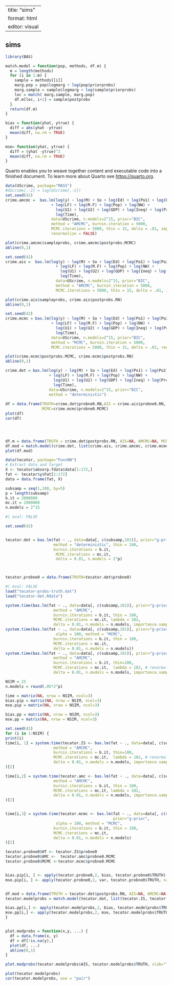 ```r

```

---
title: "sims"
format: html
editor: visual
---

## sims

```r
library(BAS)
```


```r
match.model = function(pop, methods, df.m) {
  m = length(methods)
  for (i in 1:m) {
    sample = methods[[i]] 
    marg.pop = pop$logmarg + log(pop$priorprobs)
    marg.sample = sample$logmarg + log(sample$priorprobs)
    loc = match( marg.sample, marg.pop)
    df.m[loc, i+1] = sample$postprobs
  }
  return(df.m)
}

bias = function(yhat, ytrue) {
  diff = abs(yhat -ytrue)
  mean(diff, na.rm = TRUE)
}

mse= function(yhat, ytrue) {
  diff = (yhat -ytrue)^2
  mean(diff, na.rm = TRUE)
}


```


Quarto enables you to weave together content and executable code into a finished document. To learn more about Quarto see <https://quarto.org>.

```r

data(UScrime, package="MASS")
#UScrime[,-2] = log(UScrime[,-2])
set.seed(42)
crime.amcmc =  bas.lm(log(y) ~ log(M) + So + log(Ed) + log(Po1) + log(Po2)
                    + log(LF) + log(M.F) + log(Pop) + log(NW) +
                      log(U1) + log(U2) + log(GDP) + log(Ineq) + log(Prob)+
                      log(Time), 
                    data=UScrime, n.models=2^15, prior="BIC", 
                    method = "AMCMC", burnin.iteration = 5000, 
                    MCMC.iterations = 5000, thin = 15, delta = .01, importance.sampling = FALSE, 
                    renormalize = FALSE)

plot(crime.amcmc$sampleprobs, crime.amcmc$postprobs.MCMC)
abline(0,1)

set.seed(42)
crime.ais =  bas.lm(log(y) ~ log(M) + So + log(Ed) + log(Po1) + log(Po2)
                      + log(LF) + log(M.F) + log(Pop) + log(NW) +
                        log(U1) + log(U2) + log(GDP) + log(Ineq) + log(Prob)+
                        log(Time), 
                      data=UScrime, n.models=2^15, prior="BIC", 
                      method = "AMCMC", burnin.iteration = 5000, 
                      MCMC.iterations = 5000, thin = 15, delta = .01, importance.sampling = TRUE)

plot(crime.ais$sampleprobs, crime.ais$postprobs.RN)
abline(0,1)

set.seed(42)
crime.mcmc = bas.lm(log(y) ~ log(M) + So + log(Ed) + log(Po1) + log(Po2)
                    + log(LF) + log(M.F) + log(Pop) + log(NW) +
                      log(U1) + log(U2) + log(GDP) + log(Ineq) + log(Prob)+
                      log(Time), 
                    data=UScrime, n.models=2^15, prior="BIC", 
                    method = "MCMC", burnin.iteration = 5000, 
                    MCMC.iterations = 5000, thin = 15, delta = .01, renormalize = FALSE)

plot(crime.mcmc$postprobs.MCMC, crime.mcmc$postprobs.RN)
abline(0,1)

crime.det = bas.lm(log(y) ~ log(M) + So + log(Ed) + log(Po1) + log(Po2)
                   + log(LF) + log(M.F) + log(Pop) + log(NW) +
                     log(U1) + log(U2) + log(GDP) + log(Ineq) + log(Prob)+
                     log(Time), 
                   data=UScrime, n.models=2^15, prior="BIC", 
                   method = "deterministic")
 
df = data.frame(TRUTH=crime.det$probne0.RN,AIS = crime.ais$probne0.RN, AMCMC=crime.ais$probne0.MCMC, 
                MCMC=crime.mcmc$probne0.MCMC)                  
plot(df)
cor(df)




df.m = data.frame(TRUTH = crime.det$postprobs.RN, AIS=NA, AMCMC=NA, MCMC=NA)
df.mod = match.model(crime.det, list(crime.ais, crime.amcmc, crime.mcmc), df.m)
plot(df.mod)

```

```r
data(tecator, package="FuncNN")
# Extract data and target
X <- tecator$absorp.fdata$data[1:172,]
fat <- tecator$y$Fat[1:172] 
data = data.frame(fat, X)

subsamp = seq(1,100, by=5)
p = length(subsamp)
b.it = 2000000
mc.it = 2000000
n.models = 2^15
```

```r
#| eval: FALSE

set.seed(42)


tecator.det = bas.lm(fat ~ ., data=data[, c(subsamp,101)], prior="g-prior", alpha = 100,
                     method = "deterministic", thin = 100,
                     burnin.iterations = b.it,
                      MCMC.iterations = mc.it,
                      delta = 0.01, n.models = 2^p)



tecator.probne0 = data.frame(TRUTH=tecator.det$probne0)
```

```r
#| eval: FALSE
load("tecator-probs-truth.dat")
load("tecator-det.Rdata")
```

```r
system.time(bas.lm(fat ~ ., data=data[, c(subsamp,101)], prior="g-prior", alpha = 100, 
                     method = "AMCMC", 
                     burnin.iterations = b.it, thin = 100,
                     MCMC.iterations = mc.it, lambda = 102,
                     delta = 0.01, n.models = n.models, importance.sampling = FALSE))
system.time(bas.lm(fat ~ ., data=data[, c(subsamp,101)], prior="g-prior", 
                      alpha = 100, method = "MCMC", 
                     burnin.iterations = b.it, thin = 100,
                     MCMC.iterations = mc.it,
                     delta = 0.01, n.models = n.models))
system.time(bas.lm(fat ~ ., data=data[, c(subsamp,101)], prior="g-prior", alpha = 100, 
                     method = "AMCMC", 
                     burnin.iterations = b.it, thin=100,
                     MCMC.iterations = mc.it,  lambda = 102, # renormalize = TRUE,
                     delta = 0.01, n.models = n.models, importance.sampling = TRUE))


```


```r
NSIM = 25
n.models = round(.05*2^p)

time = matrix(NA, nrow = NSIM, ncol=3)
bias.pip = matrix(NA, nrow = NSIM, ncol=3)
mse.pip = matrix(NA, nrow = NSIM, ncol=3)

bias.pp = matrix(NA, nrow = NSIM, ncol=3)
mse.pp = matrix(NA, nrow = NSIM, ncol=3)

set.seed(42)
for (i in 1:NSIM) {
print(i)
time[i, 1] = system.time(tecator.IS <- bas.lm(fat ~ ., data=data[, c(subsamp,101)], prior="g-prior", alpha = 100, 
                     method = "AMCMC", 
                     burnin.iterations = b.it, thin=100,
                     MCMC.iterations = mc.it,  lambda = 102, # renormalize = TRUE,
                     delta = 0.01, n.models = n.models, importance.sampling = TRUE)
)[2]

time[i,2] = system.time(tecator.amc <- bas.lm(fat ~ ., data=data[, c(subsamp,101)], prior="g-prior", alpha = 100, 
                     method = "AMCMC", 
                     burnin.iterations = b.it, thin = 100,
                     MCMC.iterations = mc.it, lambda = 102,
                     delta = 0.01, n.models = n.models, importance.sampling = FALSE)
)[2]


time[i,3] = system.time(tecator.mcmc <- bas.lm(fat ~ ., data=data[, c(subsamp,101)],
                                               prior="g-prior", 
                      alpha = 100, method = "MCMC", 
                     burnin.iterations = b.it, thin = 100,
                     MCMC.iterations = mc.it,
                     delta = 0.01, n.models = n.models)
)[2]

tecator.probne0$HT <- tecator.IS$probne0
tecator.probne0$AMC <-  tecator.amc$probne0.MCMC
tecator.probne0$MCMC <-tecator.mcmc$probne0.MCMC


bias.pip[i, ] <- apply(tecator.probne0,2, bias, tecator.probne0$TRUTH)[-1]
mse.pip[i, ] <- apply(tecator.probne0,2, var, tecator.probne0$TRUTH, na.rm=TRUE)[-1]


df.mod = data.frame(TRUTH = tecator.det$postprobs.RN, AIS=NA, AMCMC=NA, MCMC=NA)
tecator.modelprobs = match.model(tecator.det, list(tecator.IS, tecator.amc, tecator.mcmc), df.mod)

bias.pp[i,] <- apply(tecator.modelprobs,2, bias, tecator.modelprobs$TRUTH)[-1]
mse.pp[i,] <- apply(tecator.modelprobs,2, mse, tecator.modelprobs$TRUTH, na.rm=TRUE)[-1]
}
```
```r
```


```r
plot.modprobs = function(x,y, ...) {
  df = data.frame(x, y)
  df = df[!is.na(y),]
  plot(df, ...)
  abline(0,1)
}
```

```r
plot.modprobs(tecator.modelprobs$AIS, tecator.modelprobs$TRUTH, xlab="TRUE", ylab = "AIS")

plot(tecator.modelprobs)
cor(tecator.modelprobs, use = "pair")
```

